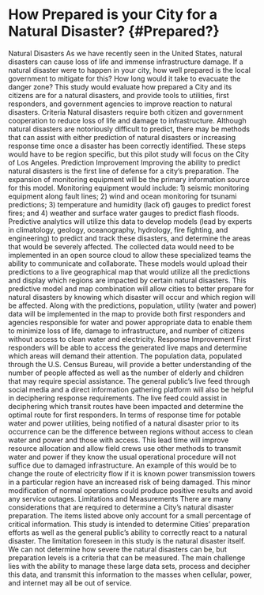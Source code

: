 # How Prepared is your City for a Natural Disaster? {#Prepared?}



Natural Disasters
As we have recently seen in the United States, natural disasters can cause loss of life and immense infrastructure damage. If a natural disaster were to happen in your city, how well prepared is the local government to mitigate for this? How long would it take to evacuate the danger zone? This study would evaluate how prepared a City and its citizens are for a natural disasters, and provide tools to utilities, first responders, and government agencies to improve reaction to natural disasters.
Criteria
Natural disasters require both citizen and government cooperation to reduce loss of life and damage to infrastructure. Although natural disasters are notoriously difficult to predict, there may be methods that can assist with either prediction of natural disasters or increasing response time once a disaster has been correctly identified. These steps would have to be region specific, but this pilot study will focus on the City of Los Angeles.
Prediction Improvement
Improving the ability to predict natural disasters is the first line of defense for a city's preparation. The expansion of monitoring equipment will be the primary information source for this model. Monitoring equipment would include: 1) seismic monitoring equipment along fault lines; 2) wind and ocean monitoring for tsunami predictions; 3) temperature and humidity (lack of) gauges to predict forest fires; and 4) weather and surface water gauges to predict flash floods. Predictive analytics will utilize this data to develop models (lead by experts in climatology, geology, oceanography, hydrology, fire fighting, and engineering) to predict and track these disasters, and determine the areas that would be severely affected.
The collected data would need to be implemented in an open source cloud to allow these specialized teams the ability to communicate and collaborate. 
These models would upload their predictions to a live geographical map that would utilize all the predictions and display which regions are impacted by certain natural disasters. This predictive model and map combination will allow cities to better prepare for natural disasters by knowing which disaster will occur and which region will be affected. Along with the predictions, population, utility (water and power) data will be implemented in the map to provide both first responders and agencies responsible for water and power appropriate data to enable them to minimize loss of life, damage to infrastructure, and number of citizens without access to clean water and electricity. 
Response Improvement
First responders will be able to access the generated live maps and determine which areas will demand their attention. The population data, populated through the U.S. Census Bureau, will provide a better understanding of the number of people affected as well as the number of elderly and children that may require special assistance. The general public’s live feed through social media and a direct information gathering platform will also be helpful in deciphering response requirements. The live feed could assist in deciphering which transit routes have been impacted and determine the optimal route for first responders. 
In terms of response time for potable water and power utilities, being notified of a natural disaster prior to its occurrence can be the difference between regions without access to clean water and power and those with access. This lead time will improve resource allocation and allow field crews use other methods to transmit water and power if they know the usual operational procedure will not suffice due to damaged infrastructure. An example of this would be to change the route of electricity flow if it is known power transmission towers in a particular region have an increased risk of being damaged. This minor modification of normal operations could produce positive results and avoid any service outages. 
Limitations and Measurements
There are many considerations that are required to determine a City’s natural disaster preparation. The items listed above only account for a small percentage of critical information. This study is intended to determine Cities’ preparation efforts as well as the general public's ability to correctly react to a natural disaster. The limitation foreseen in this study is the natural disaster itself. We can not determine how severe the natural disasters can be, but preparation levels is a criteria that can be measured.
The main challenge lies with the ability to manage these large data sets, process and decipher this data, and transmit this information to the masses when cellular, power, and internet may all be out of service. 

